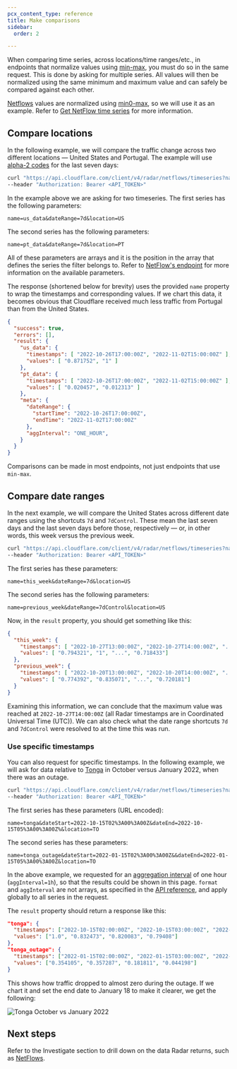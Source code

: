 ```yaml
---
pcx_content_type: reference
title: Make comparisons
sidebar:
  order: 2

---
```


When comparing time series, across locations/time ranges/etc., in endpoints that normalize values using [min-max](/radar/concepts/normalization), you must do so in the same request. This is done by asking for multiple series. All values will then be normalized using the same minimum and maximum value and can safely be compared against each other.

[Netflows](/radar/investigate/netflows) values are normalized using [min0-max](/radar/concepts/normalization), so we will use it as an example. Refer to [Get NetFlow time series](/api/resources/radar/subresources/netflows/methods/timeseries/) for more information.

## Compare locations

In the following example, we will compare the traffic change across two different locations — United States and Portugal. The example will use [alpha-2 codes](https://en.wikipedia.org/wiki/ISO_3166-1_alpha-2#Officially_assigned_code_elements) for the last seven days:

```bash
curl "https://api.cloudflare.com/client/v4/radar/netflows/timeseries?name=us_data&dateRange=7d&location=US&name=pt_data&dateRange=7d&location=PT&format=json" \
--header "Authorization: Bearer <API_TOKEN>"
```

In the example above we are asking for two timeseries. The first series has the following parameters:

`name=us_data&dateRange=7d&location=US`

The second series has the following parameters:

`name=pt_data&dateRange=7d&location=PT`

All of these parameters are arrays and it is the position in the array that defines the series the filter belongs to. Refer to [NetFlow's endpoint](/api/resources/radar/subresources/netflows/methods/timeseries/) for more information on the available parameters.

The response (shortened below for brevity) uses the provided `name` property to wrap the timestamps and corresponding values. If we chart this data, it becomes obvious that Cloudflare received much less traffic from Portugal than from the United States.

```json
{
  "success": true,
  "errors": [],
  "result": {
    "us_data": {
      "timestamps": [ "2022-10-26T17:00:00Z", "2022-11-02T15:00:00Z" ],
      "values": [ "0.871752", "1" ]
    },
    "pt_data": {
      "timestamps": [ "2022-10-26T17:00:00Z", "2022-11-02T15:00:00Z" ],
      "values": [ "0.020457", "0.012313" ]
    },
    "meta": {
      "dateRange": {
        "startTime": "2022-10-26T17:00:00Z",
        "endTime": "2022-11-02T17:00:00Z"
      },
      "aggInterval": "ONE_HOUR",
    }
  }
}
```

Comparisons can be made in most endpoints, not just endpoints that use `min-max`.

## Compare date ranges

In the next example, we will compare the United States across different date ranges using the shortcuts `7d` and `7dControl`. These mean the last seven days and the last seven days before those, respectively — or, in other words, this week versus the previous week.

```bash
curl "https://api.cloudflare.com/client/v4/radar/netflows/timeseries?name=this_week&dateRange=7d&location=US&name=previous_week&dateRange=7dControl&location=US&format=json" \
--header "Authorization: Bearer <API_TOKEN>"
```

The first series has these parameters:

`name=this_week&dateRange=7d&location=US`

The second series has the following parameters:

`name=previous_week&dateRange=7dControl&location=US`

Now, in the `result` property, you should get something like this:

```json
{
  "this_week": {
    "timestamps": [ "2022-10-27T13:00:00Z", "2022-10-27T14:00:00Z", "...", "2022-11-03T12:00:00Z" ],
    "values": [ "0.794321", "1", "...", "0.718433"]
  },
  "previous_week": {
    "timestamps": [ "2022-10-20T13:00:00Z", "2022-10-20T14:00:00Z", "...", "2022-10-27T12:00:00Z" ],
    "values": [ "0.774392", "0.835071", "...", "0.720181"]
  }
}
```

Examining this information, we can conclude that the maximum value was reached at `2022-10-27T14:00:00Z` (all Radar timestamps are in Coordinated Universal Time (UTC)). We can also check what the date range shortcuts `7d` and `7dControl` were resolved to at the time this was run.

### Use specific timestamps

You can also request for specific timestamps. In the following example, we will ask for data relative to [Tonga](https://blog.cloudflare.com/tonga-internet-outage/) in October versus January 2022, when there was an outage.

```bash
curl "https://api.cloudflare.com/client/v4/radar/netflows/timeseries?name=tonga&dateStart=2022-10-15T02%3A00%3A00Z&dateEnd=2022-10-15T05%3A00%3A00Z&location=TO&name=tonga_outage&dateStart=2022-01-15T02%3A00%3A00Z&dateEnd=2022-01-15T05%3A00%3A00Z&location=TO&format=json&aggInterval=1h" \
--header "Authorization: Bearer <API_TOKEN>"
```

The first series has these parameters (URL encoded):

`name=tonga&dateStart=2022-10-15T02%3A00%3A00Z&dateEnd=2022-10-15T05%3A00%3A00Z%&location=TO`

The second series has these parameters:

`name=tonga_outage&dateStart=2022-01-15T02%3A00%3A00Z&&dateEnd=2022-01-15T05%3A00%3A00Z&location=TO`

In the above example, we requested for an [aggregation interval](/radar/concepts/aggregation-intervals) of one hour (`aggInterval=1h`), so that the results could be shown in this page. `format` and `aggInterval` are not arrays, as specified in the [API reference](/api/resources/radar/subresources/netflows/methods/timeseries/), and apply globally to all series in the request.

The `result` property should return a response like this:

```json
"tonga": {
  "timestamps": ["2022-10-15T02:00:00Z", "2022-10-15T03:00:00Z", "2022-10-15T04:00:00Z", "2022-10-15T05:00:00Z"],
  "values": ["1.0", "0.832473", "0.820083", "0.79408"]
},
"tonga_outage": {
  "timestamps": ["2022-01-15T02:00:00Z", "2022-01-15T03:00:00Z", "2022-01-15T04:00:00Z", "2022-01-15T05:00:00Z"],
  "values": ["0.354105", "0.357287", "0.181811", "0.044198"]
}
```

This shows how traffic dropped to almost zero during the outage. If we chart it and set the end date to January 18 to make it clearer, we get the following:

![Tonga October vs January 2022](~/assets/images/radar/tonga_outage.png)

## Next steps

Refer to the Investigate section to drill down on the data Radar returns, such as [NetFlows](/radar/investigate/netflows).
